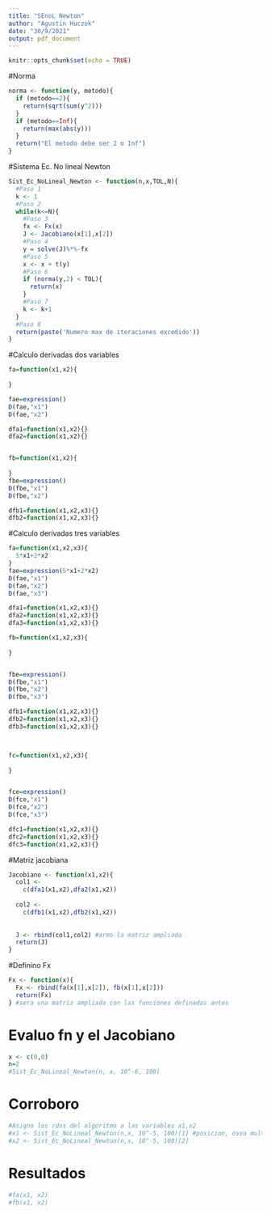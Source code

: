 ```yaml
---
title: "SEnoL Newton"
author: "Agustin Huczok"
date: "30/9/2021"
output: pdf_document
---
```


```r
knitr::opts_chunk$set(echo = TRUE)
```

#Norma


```r
norma <- function(y, metodo){
  if (metodo==2){
    return(sqrt(sum(y^2)))
  }
  if (metodo==Inf){
    return(max(abs(y)))
  }
  return("El metodo debe ser 2 o Inf")
}

```


#Sistema Ec. No lineal Newton


```r
Sist_Ec_NoLineal_Newton <- function(n,x,TOL,N){
  #Paso 1
  k <- 1
  #Paso 2
  while(k<=N){
    #Paso 3
    fx <- Fx(x)
    J <- Jacobiano(x[1],x[2])
    #Paso 4
    y = solve(J)%*%-fx
    #Paso 5
    x <- x + t(y)
    #Paso 6
    if (norma(y,2) < TOL){
      return(x)
    }
    #Paso 7
    k <- k+1
  }
  #Paso 8
  return(paste('Numero max de iteraciones excedido'))
}
```



#Calculo derivadas dos variables

```r
fa=function(x1,x2){
  
}

fae=expression()
D(fae,"x1")
D(fae,"x2")

dfa1=function(x1,x2){}
dfa2=function(x1,x2){}


fb=function(x1,x2){
  
}
fbe=expression()
D(fbe,"x1")
D(fbe,"x2")

dfb1=function(x1,x2,x3){}
dfb2=function(x1,x2,x3){}
```

#Calculo derivadas tres variables

```r
fa=function(x1,x2,x3){
  5*x1+2*x2
}
fae=expression(5*x1+2*x2)
D(fae,"x1")
D(fae,"x2")
D(fae,"x3")

dfa1=function(x1,x2,x3){}
dfa2=function(x1,x2,x3){}
dfa3=function(x1,x2,x3){}

fb=function(x1,x2,x3){
  
}


fbe=expression()
D(fbe,"x1")
D(fbe,"x2")
D(fbe,"x3")

dfb1=function(x1,x2,x3){}
dfb2=function(x1,x2,x3){}
dfb3=function(x1,x2,x3){}



fc=function(x1,x2,x3){
  
}


fce=expression()
D(fce,"x1")
D(fce,"x2")
D(fce,"x3")

dfc1=function(x1,x2,x3){}
dfc2=function(x1,x2,x3){}
dfc3=function(x1,x2,x3){}

```



#Matriz jacobiana

```r



Jacobiano <- function(x1,x2){
  col1 <- 
    c(dfa1(x1,x2),dfa2(x1,x2))
  
  col2 <- 
    c(dfb1(x1,x2),dfb2(x1,x2))
  
  
  J <- rbind(col1,col2) #armo la matriz ampliada
  return(J)
}
```

#Definino Fx

```r

Fx <- function(x){
  Fx <- rbind(fa(x[1],x[2]), fb(x[1],x[2]))
  return(Fx)
} #sera una matriz ampliada con las funciones definadas antes

```

# Evaluo fn y el Jacobiano
```r


x <- c(0,0)
n=2
#Sist_Ec_NoLineal_Newton(n, x, 10^-6, 100)
```

# Corroboro
```r



#Asigno los rdos del algoritmo a las variables x1,x2
#x1 <- Sist_Ec_NoLineal_Newton(n,x, 10^-5, 100)[1] #posicion, osea mult por posicion 1
#x2 <- Sist_Ec_NoLineal_Newton(n,x, 10^-5, 100)[2]
```

# Resultados
```r



#fa(x1, x2)
#fb(x1, x2)

```
